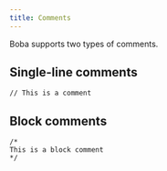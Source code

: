 ```yaml
---
title: Comments
---
```


Boba supports two types of comments.

## Single-line comments

```boba
// This is a comment
```

## Block comments

```boba
/*
This is a block comment
*/